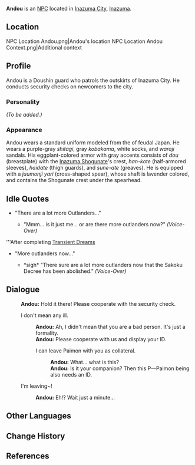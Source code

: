 {{Meta
<!-- Remove this template after adding the missing info -->
|missing_NPC_profile  = yes
}}
{{Character Infobox
|type             = NPC
|image            = NPC Andou.png
|realname         = 
|region           = Inazuma
|affiliation      = Tenryou Commission
|title            = Doushin
|voiceEN          = [http://austinmatthewsva.com/ Austin Lee Matthews]<ref>Twitter: [https://twitter.com/amtraxVA/status/1466115881688190976 EN VA Self Announcement]</ref>
|voiceCN          = 
|voiceJP          = 
|dialoguereward   = 
}}
'''Andou''' {{Lang|ja=安藤}} is an [[NPC]] located in [[Inazuma City]], [[Inazuma]].

==Location==
<gallery hideaddbutton="true" captionalign="center">
NPC Location Andou.png|Andou's location
NPC Location Andou Context.png|Additional context
</gallery>

==Profile==
Andou is a Doushin guard who patrols the outskirts of Inazuma City. He conducts security checks on newcomers to the city.

===Personality===
''(To be added.)''

===Appearance===
Andou wears a standard uniform modeled from the {{Lang|''ashigaru''|ja=足軽}} of feudal Japan. He wears a purple-gray ''shitagi'', gray ''kobakama'', white socks, and ''waraji'' sandals. His eggplant-colored armor with gray accents consists of ''dou'' (breastplate) with the [[Inazuma Shogunate]]'s crest, ''han-kote'' (half-armored sleeves), ''haidate'' (thigh guards), and ''sune-ate'' (greaves). He is equipped with a ''juumonji yari'' (cross-shaped spear), whose shaft is lavender colored, and contains the Shogunate crest under the spearhead.

==Idle Quotes==
* "There are a lot more Outlanders..."
** {{A|VO Andou 01.ogg}} "Mmm... is it just me... or are there more outlanders now?" ''(Voice-Over)''

'''After completing [[Transient Dreams]]
* "More outlanders now..."
** {{A|VO Andou 02.ogg}} *sigh* "There sure are a lot more outlanders now that the Sakoku Decree has been abolished." ''(Voice-Over)''

==Dialogue==
{{Dialogue start}}
:'''Andou:''' Hold it there! Please cooperate with the security check.
:{{DIcon}} I don't mean any ill.
::'''Andou:''' Ah, I didn't mean that you are a bad person. It's just a formality.
::'''Andou:''' Please cooperate with us and display your ID.
::{{DIcon}} I can leave Paimon with you as collateral.
:::'''Andou:''' What... what is this?
:::'''Andou:''' Is it your companion? Then this P&mdash;Paimon being also needs an ID.
:{{DIcon}} I'm leaving~!
::'''Andou:''' Eh!? Wait just a minute...
{{Dialogue end}}

==Other Languages==
{{Other Languages|default_hidden = 1
|en      = Andou
|zhs     = 安藤
|zhs_rm  = Ānténg
|zht     = 安藤
|zht_rm  = Ānténg
|ja      = 安藤
|ja_rm   = Andou
|ko      = 안도
|ko_rm   = Ando
|es      = Andou
|fr      = Andou
|ru      = Андо
|th      = Andou
|vi      = Andou
|de      = Andou
|id      = Andou
|pt      = Andou
}}

==Change History==
{{Change History|2.0}}

==References==
{{Reflist|1}}